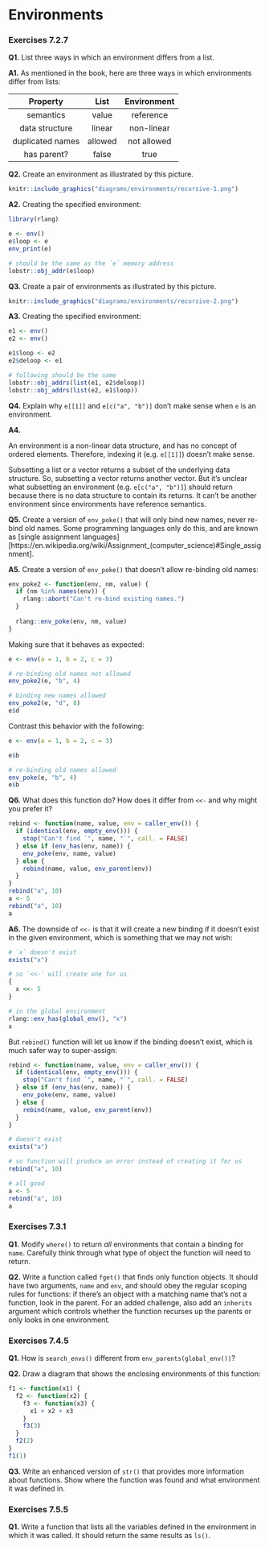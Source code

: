 # Environments

### Exercises 7.2.7

**Q1.** List three ways in which an environment differs from a list.

**A1.** As mentioned in the book, here are three ways in which environments differ from lists:

Property | List | Environment
:-------:|:-----:|:---------:
semantics | value | reference
data structure | linear | non-linear
duplicated names | allowed | not allowed
has parent? | false | true

**Q2.** Create an environment as illustrated by this picture.

```r
knitr::include_graphics("diagrams/environments/recursive-1.png")
```

**A2.** Creating the specified environment:

```r
library(rlang)

e <- env()
e$loop <- e
env_print(e)

# should be the same as the `e` memory address
lobstr::obj_addr(e$loop)
```

**Q3.** Create a pair of environments as illustrated by this picture.

```r
knitr::include_graphics("diagrams/environments/recursive-2.png")
```

**A3.** Creating the specified environment:

```r
e1 <- env()
e2 <- env()

e1$loop <- e2
e2$deloop <- e1

# following should be the same
lobstr::obj_addrs(list(e1, e2$deloop))
lobstr::obj_addrs(list(e2, e1$loop))
```

**Q4.** Explain why `e[[1]]` and `e[c("a", "b")]` don't make sense when `e` is an environment.

**A4.** 

An environment is a non-linear data structure, and has no concept of ordered elements. Therefore, indexing it (e.g. `e[[1]]`) doesn't make sense.

Subsetting a list or a vector returns a subset of the underlying data structure. So, subsetting a vector returns another vector. But it's unclear what subsetting an environment (e.g. `e[c("a", "b")]`) should return because there is no data structure to contain its returns. It can't be another environment since environments have reference semantics.

**Q5.** Create a version of `env_poke()` that will only bind new names, never re-bind old names. Some programming languages only do this, and are known as [single assignment languages][https://en.wikipedia.org/wiki/Assignment_(computer_science)#Single_assignment].

**A5.** Create a version of `env_poke()` that doesn't allow re-binding old names:

```r
env_poke2 <- function(env, nm, value) {
  if (nm %in% names(env)) {
    rlang::abort("Can't re-bind existing names.")
  }
 
  rlang::env_poke(env, nm, value)
}
```

Making sure that it behaves as expected:

```r
e <- env(a = 1, b = 2, c = 3)

# re-binding old names not allowed
env_poke2(e, "b", 4)

# binding new names allowed
env_poke2(e, "d", 8)
e$d
```

Contrast this behavior with the following:

```r
e <- env(a = 1, b = 2, c = 3)

e$b

# re-binding old names allowed
env_poke(e, "b", 4)
e$b
```

**Q6.** What does this function do? How does it differ from `<<-` and why might you prefer it?

```r
rebind <- function(name, value, env = caller_env()) {
  if (identical(env, empty_env())) {
    stop("Can't find `", name, "`", call. = FALSE)
  } else if (env_has(env, name)) {
    env_poke(env, name, value)
  } else {
    rebind(name, value, env_parent(env))
  }
}
rebind("a", 10)
a <- 5
rebind("a", 10)
a
```

**A6.** The downside of `<<-` is that it will create a new binding if it doesn't exist in the given environment, which is something that we may not wish:

```r
# `x` doesn't exist
exists("x")

# so `<<-` will create one for us
{
  x <<- 5
}

# in the global environment
rlang::env_has(global_env(), "x")
x
```

But `rebind()` function will let us know if the binding doesn't exist, which is much safer way to super-assign:

```r
rebind <- function(name, value, env = caller_env()) {
  if (identical(env, empty_env())) {
    stop("Can't find `", name, "`", call. = FALSE)
  } else if (env_has(env, name)) {
    env_poke(env, name, value)
  } else {
    rebind(name, value, env_parent(env))
  }
}

# doesn't exist
exists("a")

# so function will produce an error instead of creating it for us
rebind("a", 10)

# all good
a <- 5
rebind("a", 10)
a
```

### Exercises 7.3.1

**Q1.** Modify `where()` to return _all_ environments that contain a binding for `name`. Carefully think through what type of object the function will need to return.

**Q2.** Write a function called `fget()` that finds only function objects. It  should have two arguments, `name` and `env`, and should obey the regular scoping rules for functions: if there's an object with a matching name that's not a function, look in the parent. For an added challenge, also add an `inherits` argument which controls whether the function recurses up the parents or only looks in one environment.

### Exercises 7.4.5

**Q1.** How is `search_envs()` different from `env_parents(global_env())`?

**Q2.** Draw a diagram that shows the enclosing environments of this function:

```r
f1 <- function(x1) {
  f2 <- function(x2) {
    f3 <- function(x3) {
      x1 + x2 + x3
    }
    f3(3)
  }
  f2(2)
}
f1(1)
```

**Q3.** Write an enhanced version of `str()` that provides more information about functions. Show where the function was found and what environment it was defined in.

### Exercises 7.5.5

**Q1.** Write a function that lists all the variables defined in the environment in which it was called. It should return the same results as `ls()`.
